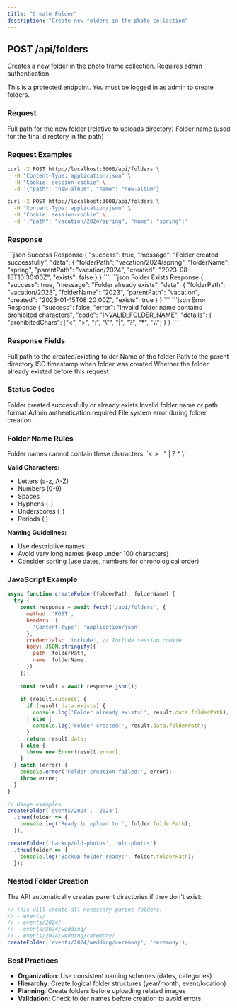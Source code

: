 ```yaml
---
title: "Create Folder"
description: "Create new folders in the photo collection"
---
```


## POST /api/folders

Creates a new folder in the photo frame collection. Requires admin authentication.

<Warning>
This is a protected endpoint. You must be logged in as admin to create folders.
</Warning>

### Request

<ParamField body="path" type="string" required>
  Full path for the new folder (relative to uploads directory)
</ParamField>

<ParamField body="name" type="string" required>
  Folder name (used for the final directory in the path)
</ParamField>

### Request Examples

```bash Root Level Folder
curl -X POST http://localhost:3000/api/folders \
  -H "Content-Type: application/json" \
  -H "Cookie: session-cookie" \
  -d '{"path": "new-album", "name": "new-album"}'
```

```bash Nested Folder
curl -X POST http://localhost:3000/api/folders \
  -H "Content-Type: application/json" \
  -H "Cookie: session-cookie" \
  -d '{"path": "vacation/2024/spring", "name": "spring"}'
```

### Response

<ResponseExample>
```json Success Response
{
  "success": true,
  "message": "Folder created successfully",
  "data": {
    "folderPath": "vacation/2024/spring",
    "folderName": "spring",
    "parentPath": "vacation/2024",
    "created": "2023-08-15T10:30:00Z",
    "exists": false
  }
}
```
</ResponseExample>

<ResponseExample>
```json Folder Exists Response  
{
  "success": true,
  "message": "Folder already exists",
  "data": {
    "folderPath": "vacation/2023",
    "folderName": "2023", 
    "parentPath": "vacation",
    "created": "2023-01-15T08:20:00Z",
    "exists": true
  }
}
```
</ResponseExample>

<ResponseExample>
```json Error Response
{
  "success": false,
  "error": "Invalid folder name contains prohibited characters",
  "code": "INVALID_FOLDER_NAME",
  "details": {
    "prohibitedChars": ["<", ">", ":", "\"", "|", "?", "*", "\\"]
  }
}
```
</ResponseExample>

### Response Fields

<ResponseField name="folderPath" type="string">
  Full path to the created/existing folder
</ResponseField>

<ResponseField name="folderName" type="string">
  Name of the folder
</ResponseField>

<ResponseField name="parentPath" type="string">
  Path to the parent directory
</ResponseField>

<ResponseField name="created" type="string">
  ISO timestamp when folder was created
</ResponseField>

<ResponseField name="exists" type="boolean">
  Whether the folder already existed before this request
</ResponseField>

### Status Codes

<ResponseField name="200" type="Success">
  Folder created successfully or already exists
</ResponseField>

<ResponseField name="400" type="Bad Request">
  Invalid folder name or path format
</ResponseField>

<ResponseField name="401" type="Unauthorized">
  Admin authentication required
</ResponseField>

<ResponseField name="500" type="Server Error">
  File system error during folder creation
</ResponseField>

### Folder Name Rules

<Warning>
Folder names cannot contain these characters: `< > : " | ? * \`
</Warning>

**Valid Characters:**
- Letters (a-z, A-Z)
- Numbers (0-9)
- Spaces
- Hyphens (-)
- Underscores (_)
- Periods (.)

**Naming Guidelines:**
- Use descriptive names
- Avoid very long names (keep under 100 characters)
- Consider sorting (use dates, numbers for chronological order)

### JavaScript Example

```javascript
async function createFolder(folderPath, folderName) {
  try {
    const response = await fetch('/api/folders', {
      method: 'POST',
      headers: {
        'Content-Type': 'application/json'
      },
      credentials: 'include', // Include session cookie
      body: JSON.stringify({
        path: folderPath,
        name: folderName
      })
    });
    
    const result = await response.json();
    
    if (result.success) {
      if (result.data.exists) {
        console.log('Folder already exists:', result.data.folderPath);
      } else {
        console.log('Folder created:', result.data.folderPath);
      }
      return result.data;
    } else {
      throw new Error(result.error);
    }
  } catch (error) {
    console.error('Folder creation failed:', error);
    throw error;
  }
}

// Usage examples
createFolder('events/2024', '2024')
  .then(folder => {
    console.log('Ready to upload to:', folder.folderPath);
  });

createFolder('backup/old-photos', 'old-photos')
  .then(folder => {
    console.log('Backup folder ready:', folder.folderPath);
  });
```

### Nested Folder Creation

The API automatically creates parent directories if they don't exist:

```javascript
// This will create all necessary parent folders:
// - events/
// - events/2024/
// - events/2024/wedding/
// - events/2024/wedding/ceremony/
createFolder('events/2024/wedding/ceremony', 'ceremony');
```

### Best Practices

- **Organization**: Use consistent naming schemes (dates, categories)
- **Hierarchy**: Create logical folder structures (year/month, event/location)
- **Planning**: Create folders before uploading related images
- **Validation**: Check folder names before creation to avoid errors